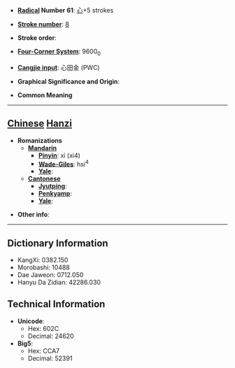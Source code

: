 * '''[[Wiktionary:Chinese radical index| Radical]] Number 61''': [[Wiktionary:Chinese radical index 心|心]]+5 strokes

* '''[[Wiktionary:Chinese total strokes index|Stroke number]]''': [[Wiktionary:Chinese total strokes index 8|8]]

* '''Stroke order''': 

* '''[[Wiktionary:Chinese four corner index|Four-Corner System]]''': 9600<sub>0</sub>

* '''[[Wiktionary:Chinese Cangjie index|Cangjie input]]''': 心田金 (PWC)

* '''Graphical Significance and Origin''': 

* '''Common Meaning'''

----

== [[Chinese]] [[Hanzi]] ==

* '''Romanizations'''
** '''[[Mandarin]]'''
*** '''[[Pinyin]]''': xì (xi4)
*** '''[[Wade-Giles]]''': hsi<sup>4</sup>
*** '''[[Yale]]''': 
** '''[[Cantonese]]'''
*** '''[[Jyutping]]''':
*** '''[[Penkyamp]]''': 
*** '''[[Yale]]''': 

* '''Other info''': 

----

== Dictionary Information ==

* KangXi: 0382.150
* Morobashi: 10488
* Dae Jaweon: 0712.050
* Hanyu Da Zidian: 42286.030

== Technical Information ==

* '''Unicode''':
** Hex: 602C
** Decimal: 24620
* '''Big5''':
** Hex: CCA7
** Decimal: 52391
